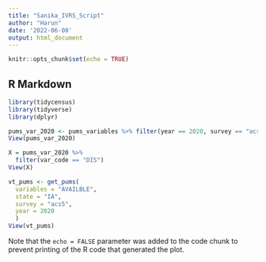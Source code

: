 ```yaml
---
title: "Sanika_IVRS_Script"
author: "Harun"
date: '2022-06-08'
output: html_document
---
```


```r
knitr::opts_chunk$set(echo = TRUE)
```

## R Markdown

```r
library(tidycensus)
library(tidyverse)
library(dplyr)

pums_var_2020 <- pums_variables %>% filter(year == 2020, survey == "acs5")
View(pums_var_2020)

X = pums_var_2020 %>% 
  filter(var_code == "DIS")
View(X)

vt_pums <- get_pums(
  variables = "AVAILBLE",
  state = "IA",
  survey = "acs5",
  year = 2020
  )
View(vt_pums)

```


Note that the `echo = FALSE` parameter was added to the code chunk to prevent printing of the R code that generated the plot.

